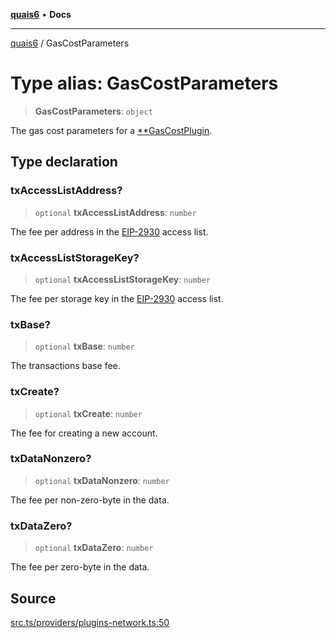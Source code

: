 [**quais6**](../README.md) • **Docs**

***

[quais6](../globals.md) / GasCostParameters

# Type alias: GasCostParameters

> **GasCostParameters**: `object`

The gas cost parameters for a [**GasCostPlugin](../classes/GasCostPlugin.md).

## Type declaration

### txAccessListAddress?

> `optional` **txAccessListAddress**: `number`

The fee per address in the 
 [EIP-2930](https://eips.ethereum.org/EIPS/eip-2930) access list.

### txAccessListStorageKey?

> `optional` **txAccessListStorageKey**: `number`

The fee per storage key in the 
 [EIP-2930](https://eips.ethereum.org/EIPS/eip-2930) access list.

### txBase?

> `optional` **txBase**: `number`

The transactions base fee.

### txCreate?

> `optional` **txCreate**: `number`

The fee for creating a new account.

### txDataNonzero?

> `optional` **txDataNonzero**: `number`

The fee per non-zero-byte in the data.

### txDataZero?

> `optional` **txDataZero**: `number`

The fee per zero-byte in the data.

## Source

[src.ts/providers/plugins-network.ts:50](https://github.com/dominant-strategies/quais-6.js/blob/aca1855329c3946c627ab7f16ac5304cea7d20c5/src.ts/providers/plugins-network.ts#L50)
